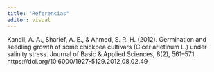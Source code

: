 ---
title: "Referencias"
editor: visual
---

Kandil, A. A., Sharief, A. E., & Ahmed, S. R. H. (2012). Germination and seedling growth of some chickpea cultivars (Cicer arietinum L.) under salinity stress. Journal of Basic & Applied Sciences, 8(2), 561–571. https://doi.org/10.6000/1927-5129.2012.08.02.49

